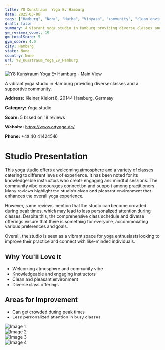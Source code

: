 ```yaml
---
title: Y8 Kunstraum  Yoga Ev Hamburg
date: 2025-03-08
tags: ["Hamburg", "None", "Hatha", "Vinyasa", "community", "clean environment", "Hamburg"]  
draft: false
summary: A vibrant yoga studio in Hamburg providing diverse classes and a supportive community.
gm_reviews_count: 18
gm_totalScore: 5
gym_score: 4.0
city: Hamburg
state: None
country: None
url: Y8_Kunstraum_Yoga_Ev_Hamburg
---
```


<div className="aspect-[16/9] relative my-8">
  <img 
    src="https://lh5.googleusercontent.com/p/AF1QipP8vUB4b_SZCAHNQ8qTtt_eYdxTAm3Ivg6gddKr=w1920-h1080-k-no"
    alt="Y8 Kunstraum  Yoga Ev Hamburg - Main View"
    className="object-cover absolute inset-0 w-full h-full rounded-lg"
  />
</div>

A vibrant yoga studio in Hamburg providing diverse classes and a supportive community.

**Address:** Kleiner Kielort 8, 20144 Hamburg, Germany

**Category:** Yoga studio

**Score:** 5 based on 18 reviews

**Website:** https://www.artyoga.de/

**Phone:** +49 40 41424546

# Studio Presentation

This yoga studio offers a welcoming atmosphere and a variety of classes catering to different levels of experience. It has been noted for its knowledgeable instructors who create engaging and mindful sessions. The community vibe encourages connection and support among practitioners. Many reviews highlight the studio’s clean and pleasant environment that enhances the overall yoga experience.

However, some reviews mention that the studio can become crowded during peak times, which may lead to less personalized attention during classes. Despite this, the comprehensive class schedule and diverse offerings ensure that there is something for everyone, accommodating various preferences and goals.

Overall, the studio is seen as a vibrant space for yoga enthusiasts looking to improve their practice and connect with like-minded individuals.

## Why You'll Love It

- Welcoming atmosphere and community vibe
- Knowledgeable and engaging instructors
- Clean and pleasant environment
- Diverse class offerings

## Areas for Improvement

- Can get crowded during peak times
- Less personalized attention in busy classes

<div className="grid grid-cols-1 xl:grid-cols-2 gap-4 my-8">
<div className="aspect-[4/3] relative"><img src="https://lh5.googleusercontent.com/p/AF1QipMGgavblpAj0SMzRK5lT7et5IzEB7zUR_Wccz-5=w1920-h1080-k-no" alt="Image 1" className="object-cover absolute inset-0 w-full h-full rounded-lg" /></div>
<div className="aspect-[4/3] relative"><img src="https://lh5.googleusercontent.com/p/AF1QipO4q5cNqVYVggel0HPYuB2L3nSjz3oZgbXfBRCX=w1920-h1080-k-no" alt="Image 2" className="object-cover absolute inset-0 w-full h-full rounded-lg" /></div>
<div className="aspect-[4/3] relative"><img src="https://lh5.googleusercontent.com/p/AF1QipPLkzxAjbSnBRZ9oCfFjEWjLqbAwF3KXiwBWtMw=w1920-h1080-k-no" alt="Image 3" className="object-cover absolute inset-0 w-full h-full rounded-lg" /></div>
<div className="aspect-[4/3] relative"><img src="https://lh5.googleusercontent.com/p/AF1QipNI4MSHKA7af3Osah0i5B4S5PRYJcXYrqbhIQUW=w1920-h1080-k-no" alt="Image 4" className="object-cover absolute inset-0 w-full h-full rounded-lg" /></div>
</div>